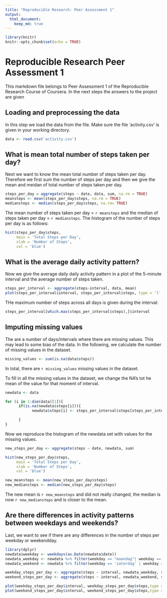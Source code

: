 ```yaml
---
title: "Reproducible Research: Peer Assessment 1"
output: 
  html_document:
    keep_md: true
---
```


```r
library(knitr)
knitr::opts_chunk$set(echo = TRUE)
```

# Reproducible Research Peer Assessment 1
This markdown file belongs to Peer Assessment 1 of the Reproducible Research Course of Coursera. In the next steps the answers to the project are given

## Loading and preprocessing the data
In this step we load the data from the file. Make sure the file 'activity.csv' is given in your working directory. 

```r
data <- read.csv('activity.csv')

```

## What is mean total number of steps taken per day?
Next we want to know the mean total number of steps taken per day. Therefore we first sum the number of steps per day and then we give the mean and meidan of total number of steps taken per day. 

```r
steps_per_day = aggregate(steps ~ date, data, sum, na.rm = TRUE)
meansteps <- mean(steps_per_day$steps, na.rm = TRUE)
mediansteps <- median(steps_per_day$steps, na.rm= TRUE)
```
The mean number of steps taken per day = `r meansteps` and the median of steps taken per day = `r mediansteps`.
The histogram of the number of steps per day is as follows:
```r
hist(steps_per_day$steps, 
     main = 'Total Steps per Day', 
     xlab = 'Number of Steps',
     col = 'blue')
```
## What is the average daily activity pattern?
Now we give the average daily daily activity pattern in a plot of the 5-minute interval and the average number of steps taken. 

```r
steps_per_interval <- aggregate(steps~interval, data, mean)
plot(steps_per_interval$interval, steps_per_interval$steps, type = 'l', main = 'Average daily activity pattern', ylab = 'Average steps', xlab = 'Time of day' )
```
THe maximum number of steps across all days is given during the interval:
```r
steps_per_interval[which.max(steps_per_interval$steps),]$interval
```

## Imputing missing values
The are a number of days/intervals where there are missing values. This may lead to some bias of the data. In the following, we calculate the number of missing values in the dataset. 

```r
missing_values <- sum(is.na(data$steps))

```
In total, there are `r missing_values` missing values in the dataset. 

To fill in all the missing values in the dataset, we change the NA's tot he mean of the value for that moment of interval. 
```r
newdata <- data

for (i in 1:dim(data)[1]){
      if(is.na(newdata$steps[i])){
            newdata$steps[i] <- steps_per_interval$steps[steps_per_interval$interval == data$interval[i]]

      }
}
```
Now we reproduce the histogram of the newdata set with values for the missing values. 

```r
new_steps_per_day <- aggregate(steps ~ date, newdata, sum)

hist(new_steps_per_day$steps, 
     main = 'Total Steps per Day', 
     xlab = 'Number of Steps',
     col = 'blue')

new_meansteps <- mean(new_steps_per_day$steps)
new_mediansteps <- median(new_steps_per_day$steps)

```
The new mean is `r new_meansteps` and did not really changed, the median is now `r new_mediansteps` and is closer to the mean. 

## Are there differences in activity patterns between weekdays and weekends?
Last, we want to see if there are any differences in the number of steps per weekday or weekendday. 

```r
library(dplyr)
newdata$weekday <- weekdays(as.Date(newdata$date))
newdata_weekday <- newdata %>% filter(weekday == "maandag"| weekday =='dinsdag'| weekday =='woensdag' | weekday =='donderdag'| weekday =='vrijdag')
newdata_weekend <- newdata %>% filter(weekday == 'zaterdag' | weekday == 'zondag')

weekday_steps_per_day <- aggregate(steps ~ interval, newdata_weekday, sum)
weekend_steps_per_day <- aggregate(steps ~ interval, newdata_weekend, sum)

plot(weekday_steps_per_day$interval, weekday_steps_per_day$steps,type = 'l', main = 'Weekday', ylab = 'Average steps', xlab = 'Interval')
plot(weekend_steps_per_day$interval, weekend_steps_per_day$steps,type = 'l', main = 'Weekend', ylab = 'Average steps', xlab = 'Interval')

```

